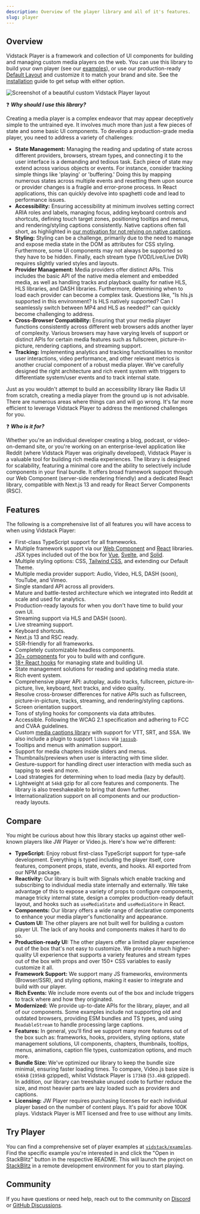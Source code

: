 ```yaml
---
description: Overview of the player library and all of it's features.
slug: player
---
```



## Overview

Vidstack Player is a framework and collection of UI components for building and managing custom
media players on the web. You can use this library to build your own
player (see our [examples][vidstack-examples]), or use our production-ready [Default Layout][default-layout]
and customize it to match your brand and site. See the [installation][installation] guide to get
setup with either option.

<img
  src={videoPlayerImage.src}
  alt="Screenshot of a beautiful custom Vidstack Player layout"
  decoding="async"
  loading="lazy"
  style="aspect-ratio: 16 / 9"
/>

[installation]: /docs/player/getting-started/installation
[default-layout]: /docs/player/components/layouts/default-layout

❓ **_Why should I use this library?_**

Creating a media player is a complex endeavor that may appear deceptively simple to the untrained eye. It involves much more than just a few pieces of state and some basic UI components. To develop a production-grade media player, you need to address a variety of challenges:

- **State Management:** Managing the reading and updating of state across different providers,
  browsers, stream types, and connecting it to the user interface is a demanding and tedious task.
  Each piece of state may extend across various objects or events. For instance, consider tracking
  simple things like 'playing' or 'buffering.' Doing this by mapping numerous states across multiple
  events and resetting them upon source or provider changes is a fragile and error-prone process. In
  React applications, this can quickly devolve into spaghetti code and lead to performance issues.
- **Accessibility:** Ensuring accessibility at minimum involves setting correct ARIA roles and labels,
  managing focus, adding keyboard controls and shortcuts, defining touch target zones, positioning
  tooltips and menus, and rendering/styling captions consistently. Native captions often fall short,
  as highlighted in [our motivation for not relying on native captions][media-captions-motivation].
- **Styling:** Styling can be a challenge, primarily due to the need to manage and expose
  media state in the DOM as attributes for CSS styling. Furthermore, some UI components may not
  always be supported so they have to be hidden. Finally, each stream type (VOD/Live/Live DVR)
  requires slightly varied styles and layouts.
- **Provider Management:** Media providers offer distinct APIs. This includes
  the basic API of the native media element and embedded media, as well as handling tracks
  and playback quality for native HLS, HLS libraries, and DASH libraries. Furthermore, determining
  when to load each provider can become a complex task. Questions like, "Is hls.js supported in
  this environment? Is HLS natively supported? Can I seamlessly switch between MP4 and HLS as needed?"
  can quickly become challenging to address.
- **Cross-Browser Compatibility:** Ensuring that your media player functions consistently across
  different web browsers adds another layer of complexity. Various browsers may have varying
  levels of support or distinct APIs for certain media features such as fullscreen,
  picture-in-picture, rendering captions, and streaming support.
- **Tracking:** Implementing analytics and tracking functionalities to monitor user interactions,
  video performance, and other relevant metrics is another crucial component of a robust media
  player. We've carefully designed the right architecture and rich event system with triggers
  to differentiate system/user events and to track internal state.

Just as you wouldn't attempt to build an accessibility library like Radix UI from scratch, creating
a media player from the ground up is not advisable. There are numerous areas where things can and
will go wrong. It's far more efficient to leverage Vidstack Player to address the mentioned
challenges for you.

❓ **_Who is it for?_**

Whether you're an individual developer creating a blog, podcast, or video-on-demand site, or
you're working on an enterprise-level application like Reddit (where Vidstack Player was
originally developed), Vidstack Player is a valuable tool for building rich media experiences. The
library is designed for scalability, featuring a minimal core and the ability to selectively
include components in your final bundle. It offers broad framework support through our
Web Component (server-side rendering friendly) and a dedicated React library, compatible
with Next.js 13 and ready for React Server Components (RSC).

## Features

The following is a comprehensive list of all features you will have access to when using Vidstack
Player:

- First-class TypeScript support for all frameworks.
- Multiple framework support via our [Web Component][wc] and [React][react] libraries. JSX types
  included out of the box for [Vue][vue], [Svelte][svelte], and [Solid][solid].
- Multiple styling options: CSS, [Tailwind CSS][tw-plugin], and extending our Default Theme.
- Multiple media provider support: Audio, Video, HLS, DASH (soon), YouTube, and Vimeo.
- Single standard API across all providers.
- Mature and battle-tested architecture which we integrated into Reddit at scale and used for analytics.
- Production-ready layouts for when you don't have time to build your own UI.
- Streaming support via HLS and DASH (soon).
- Live streaming support.
- Keyboard shortcuts.
- Next.js 13 and RSC ready.
- SSR-friendly for all frameworks.
- Completely customizable headless components.
- [30+ components](/docs/player/components/core/player) for you to build with and configure.
- [18+ React hooks](/docs/player/api/hooks/use-media-state) for managing state and building UI.
- State management solutions for reading and updating media state.
- Rich event system.
- Comprehensive player API: autoplay, audio tracks, fullscreen, picture-in-picture, live, keyboard,
  text tracks, and video quality.
- Resolve cross-browser differences for native APIs such as fullscreen, picture-in-picture,
  tracks, streaming, and rendering/styling captions.
- Screen orientation support.
- Tons of styling hooks for components via data attributes.
- Accessible. Following the WCAG 2.1 specification and adhering to FCC and CVAA guidelines.
- Custom [media captions library][media-captions] with support for VTT, SRT, and SSA. We also include a
  plugin to support `libass` via [`jassub`][jassub].
- Tooltips and menus with animation support.
- Support for media chapters inside sliders and menus.
- Thumbnails/previews when user is interacting with time slider.
- Gesture-support for handling direct user interaction with media such as tapping to seek and more.
- Load strategies for determining when to load media (lazy by default).
- Lightweight at `54kB` gzip for all core features and components. The library is also treeshakeable
  to bring that down further.
- Internationalization support on all components and our production-ready layouts.

## Compare

You might be curious about how this library stacks up against other well-known players
like JW Player or Video.js. Here's how we're different:

- **TypeScript:** Enjoy robust first-class TypeScript support for type-safe development.
  Everything is typed including the player itself, core features, component props, state,
  events, and hooks. All exported from our NPM package.
- **Reactivity:** Our library is built with Signals which enable tracking and subscribing to
  individual media state internally and externally. We take advantage of this to expose
  a variety of props to configure components, manage tricky internal state, design a complex
  production-ready default layout, and hooks such as `useMediaState` and `useMediaStore` in React.
- **Components:** Our library offers a wide range of declarative components to enhance your media
  player's functionality and appearance.
- **Custom UI:** The other players are not built well for building a custom player UI. The
  lack of any hooks and components makes it hard to do so.
- **Production-ready UI:** The other players offer a limited player experience out of the box that's
  not easy to customize. We provide a much higher-quality UI experience that supports a variety features
  and stream types out of the box with props and over 150+ CSS variables to easily customize it all.
- **Framework Support:** We support many JS frameworks, environments (Browser/SSR), and styling
  options, making it easier to integrate and build with our player.
- **Rich Events:** We include more events out of the box and include triggers to track where
  and how they originated.
- **Modernized:** We provide up-to-date APIs for the library, player, and all of our components. Some
  examples include not supporting old and outdated browsers, providing ESM bundles and TS types, and
  using `ReadableStream` to handle processing large captions.
- **Features:** In general, you'll find we support many more features out of the box such as:
  frameworks, hooks, providers, styling options, state management solutions, UI components,
  chapters, thumbnails, tooltips, menus, animations, caption file types, customization options,
  and much more.
- **Bundle Size:** We've optimized our library to keep the bundle size minimal, ensuring
  faster loading times. To compare, Video.js base size is `656kB` (`195kB` gzipped), whilst
  Vidstack Player is `173kB` (`53.4kB` gzipped). In addition, our library can treeshake unused code
  to further reduce the size, and most heavier parts are lazy loaded such as providers and captions.
- **Licensing:** JW Player requires purchasing licenses for each individual player based on the
  number of content plays. It's paid for above 100K plays. Vidstack Player is MIT licensed and
  free to use without any limits.

## Try Player

You can find a comprehensive set of player examples at [`vidstack/examples`][vidstack-examples].
Find the specific example you're interested in and click the "Open in StackBlitz" button in the
respective README. This will launch the project on [StackBlitz][stackblitz] in a remote development
environment for you to start playing.

## Community

If you have questions or need help, reach out to the community on [Discord][discord] or
[GitHub Discussions][github-discussions].

[wc]: /docs/player/getting-started/installation/web-components
[react]: /docs/player/getting-started/installation/react
[svelte]: /docs/player/getting-started/installation/svelte
[solid]: /docs/player/getting-started/installation/solid
[vue]: /docs/player/getting-started/installation/vue
[tw-plugin]: /docs/player/styling/tailwind
[discord]: https://discord.gg/QAjfh2gZE4
[github-discussions]: https://github.com/vidstack/player/discussions
[stackblitz]: https://stackblitz.com
[media-captions]: https://github.com/vidstack/media-captions
[media-captions-motivation]: https://github.com/vidstack/media-captions#motivation
[jassub]: https://github.com/ThaUnknown/jassub
[vidstack-examples]: https://github.com/vidstack/examples

